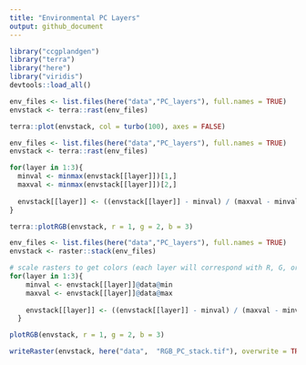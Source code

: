 ```yaml
---
title: "Environmental PC Layers"
output: github_document
---
```

```r
library("ccgplandgen")
library("terra")
library("here")
library("viridis")
devtools::load_all()
```

```r
env_files <- list.files(here("data","PC_layers"), full.names = TRUE)
envstack <- terra::rast(env_files)
```

```r
terra::plot(envstack, col = turbo(100), axes = FALSE)
```

```r

env_files <- list.files(here("data","PC_layers"), full.names = TRUE)
envstack <- terra::rast(env_files)

for(layer in 1:3){
  minval <- minmax(envstack[[layer]])[1,]
  maxval <- minmax(envstack[[layer]])[2,]
  
  envstack[[layer]] <- ((envstack[[layer]] - minval) / (maxval - minval))*255
}

terra::plotRGB(envstack, r = 1, g = 2, b = 3)
```

```r
env_files <- list.files(here("data","PC_layers"), full.names = TRUE)
envstack <- raster::stack(env_files)

# scale rasters to get colors (each layer will correspond with R, G, or B in the final plot)
for(layer in 1:3){
    minval <- envstack[[layer]]@data@min
    maxval <- envstack[[layer]]@data@max
  
    envstack[[layer]] <- ((envstack[[layer]] - minval) / (maxval - minval))*255
  }

plotRGB(envstack, r = 1, g = 2, b = 3)

writeRaster(envstack, here("data",  "RGB_PC_stack.tif"), overwrite = TRUE)
```

